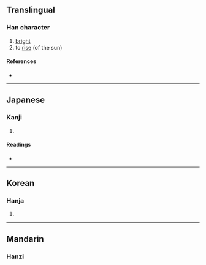 ==Translingual==

===Han character===
{{Han char|rn=72|rad=日|as=11|sn=15|four=6004<sub>6</sub>|canj=日卜廿十 (AYTJ)|ids=⿰[[日]][[章]]}}

# [[bright]]
# to [[rise]] (of the sun)

====References====
* {{Han ref|kx=0499.260|dkj=14133|dj=0868.320|hdz=21534.160|uh=66B2|ud=26290|bh=E5C6|bd=58822}}

----

==Japanese==

===Kanji===
{{ja-kanji|grade=|rs=日11}}

# {{defn|lang=ja|sort=日11}}

====Readings====
* {{ja-readings|on=[[しょう]] (shō)|kun=}}

----

==Korean==

===Hanja===
{{ko-hanja|hangeul=장|eumhun=|rv=jang|mr=chang|y=cang}}

# {{defn|lang=ko|sort=日11}}

----

==Mandarin==

===Hanzi===
{{cmn-hanzi|pin=[[zhāng]] ([[zhang1]])|wg=chang<sup>1</sup>}}

# {{defn|lang=cmn|sort=日11}}

[[fr:暲]]
[[ko:暲]]
[[hu:暲]]
[[pl:暲]]
[[zh:暲]]